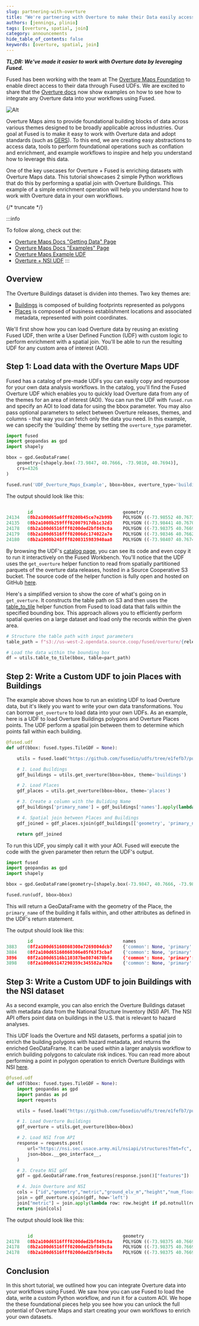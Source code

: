 ```yaml
---
slug: partnering-with-overture
title: "We're partnering with Overture to make their Data easily accessible with Fused"
authors: [jennings, plinio]
tags: [overture, spatial, join]
category: announcements
hide_table_of_contents: false
keywords: [overture, spatial, join]
---
```


**_TL;DR: We've made it easier to work with Overture data by leveraging Fused._**

Fused has been working with the team at The [Overture Maps Foundation](https://overturemaps.org/) to enable direct access to their data through Fused UDFs. We are excited to share that the [Overture docs](https://docs.overturemaps.org/getting-data/fused/) now show examples on how to see how to integrate any Overture data into your workflows using Fused.


![Alt](overture_docs.png)


Overture Maps aims to provide foundational building blocks of data across various themes designed to be broadly applicable across industries. Our goal at Fused is to make it easy to work with Overture data and adopt standards (such as [GERS](https://docs.overturemaps.org/gers/)). To this end, we are creating easy abstractions to access data, tools to perform foundational operations such as conflation and enrichment, and example workflows to inspire and help you understand how to leverage this data.

One of the key usecases for Overture + Fused is enriching datasets with Overture Maps data. This tutorial showcases 2 simple Python workflows that do this by performing a spatial join with Overture Buildings. This example of a simple enrichment operation will help you understand how to work with Overture data in your own workflows.


{/* truncate */}

:::info

To follow along, check out the:
- [Overture Maps Docs "Getting Data" Page](https://docs.overturemaps.org/getting-data/fused/)
- [Overture Maps Docs "Examples" Page](https://docs.overturemaps.org/examples/fused/)
- [Overture Maps Example UDF](https://www.fused.io/workbench/catalog/Overture_Maps_Example-64071fb8-2c96-4015-adb9-596c3bac6787)
- [Overture + NSI UDF](https://www.fused.io/workbench/catalog/Overture_Nsi-dd89972c-ce30-4544-ba0f-81fc09f5bbef)
:::

## Overview

The Overture Buildings dataset is dividen into themes. Two key themes are:
- [Buildings](https://docs.overturemaps.org/guides/buildings/#14/32.58453/-117.05154/0/60) is composed of building footprints represented as polygons
- [Places](https://docs.overturemaps.org/guides/places/#14/32.58453/-117.05154/0/60) is composed of business establishment locations and associated metadata, represented with point coordinates.

We'll first show how you can load Overture data by reusing an existing Fused UDF, then write a User Defined Function (UDF) with custom logic to perform enrichment with a spatial join. You'll be able to run the resulting UDF for any custom area of interest (AOI).



## Step 1: Load data with the Overture Maps UDF


Fused has a catalog of pre-made UDFs you can easily copy and repurpose for your own data analysis workflows. In the catalog, you'll find the Fused Overture UDF which enables you to quickly load Overture data from any of the themes for an area of interest (AOI). You can run the UDF with `fused.run` and specify an AOI to load data for using the bbox parameter. You may also pass optional parameters to select between Overture releases, themes, and columns - that way you can fetch only the data you need. In this example, we can specify the 'building' theme by setting the `overture_type` parameter.

```python showLineNumbers
import fused
import geopandas as gpd
import shapely

bbox = gpd.GeoDataFrame(
    geometry=[shapely.box(-73.9847, 40.7666, -73.9810, 40.7694)],
    crs=4326
)

fused.run('UDF_Overture_Maps_Example', bbox=bbox, overture_type='building')
```


The output should look like this:

```python showLineNumbers

        id	                                geometry	                                        class   ...
24134	08b2a100d65a6fff0200b45ce7e2b99b	POLYGON ((-73.98552 40.76736, -73.98557 40.767...	apartments  ...
24135	08b2a1008b259fff02007917db1c32d3	POLYGON ((-73.98441 40.76703, -73.98431 40.767...	apartments  ...
24178	08b2a100d6516fff0200ded2bf849c8a	POLYGON ((-73.98375 40.76693, -73.98381 40.766...	apartments  ...
24179	08b2a100d6516fff02006dc174022a7e	POLYGON ((-73.98346 40.76623, -73.98327 40.766...	commercial  ...
24180	08b2a1008b248fff0200315983940aa8	POLYGON ((-73.98407 40.76749, -73.98402 40.767...	None    ...

```



By browsing the UDF's [catalog page](https://www.fused.io/workbench/catalog/Overture_Maps_Example-64071fb8-2c96-4015-adb9-596c3bac6787), you can see its code and even copy it to run it interactively on the Fused Workbench. You'll notice that the UDF uses the `get_overture` helper function to read from spatially partitioned parquets of the overture data releases, hosted in a Source Cooperative S3 bucket. The source code of the helper function is fully open and hosted on GitHub [here](https://github.com/fusedio/udfs/blob/main/public/Overture_Maps_Example/utils.py).

Here's a simplified version to show the core of what's going on in `get_overture`. It constructs the table path on S3 and then uses the [table_to_tile](https://github.com/fusedio/udfs/blob/main/public/common/utils.py#L258) helper function from Fused to load data that falls within the specified bounding box. This approach allows you to efficiently perform spatial queries on a large dataset and load only the records within the given area.

```python showLineNumbers
# Structure the table path with input parameters
table_path = f"s3://us-west-2.opendata.source.coop/fused/overture/{release}/theme={theme}/type={overture_type}"

# Load the data within the bounding box
df = utils.table_to_tile(bbox, table=part_path)
```


## Step 2: Write a Custom UDF to join Places with Buildings
The example above shows how to run an existing UDF to load Overture data, but it's likely you want to write your own data transformations. You can borrow `get_overture` to load data into your own UDFs. As an example, here is a UDF to load Overture Buildings polygons and Overture Places points. The UDF perform a spatial join between them to determine which points fall within each building.


```python showLineNumbers
@fused.udf
def udf(bbox: fused.types.TileGDF = None):

    utils = fused.load("https://github.com/fusedio/udfs/tree/e1fefb7/public/Overture_Maps_Example/").utils

    # 1. Load Buildings
    gdf_buildings = utils.get_overture(bbox=bbox, theme='buildings')

    # 2. Load Places
    gdf_places = utils.get_overture(bbox=bbox, theme='places')

    # 3. Create a column with the Buliding Name
    gdf_buildings['primary_name'] = gdf_buildings['names'].apply(lambda x: x.get('primary') if isinstance(x, dict) else None)

    # 4. Spatial join between Places and Buildings
    gdf_joined = gdf_places.sjoin(gdf_buildings[['geometry', 'primary_name']])[['id', 'names', 'primary_name', 'geometry']]

    return gdf_joined
```

To run this UDF, you simply call it with your AOI. Fused will execute the code with the given parameter then return the UDF's output.

```python showLineNumbers
import fused
import geopandas as gpd
import shapely

bbox = gpd.GeoDataFrame(geometry=[shapely.box(-73.9847, 40.7666, -73.9810, 40.7694)], crs=4326)

fused.run(udf, bbox=bbox)
````

This will return a GeoDataFrame with the geometry of the Place, the `primary_name` of the building it falls within, and other attributes as defined in the UDF's return statement.

The output should look like this:


```python showLineNumbers
        id	                                names                                                   primary_name	    geometry
3883	08f2a100d65160860308e7269804dcb7	{'common': None, 'primary': 'Alamo Rent A Car'...	The Sheffield 57    POINT (-73.98404 40.76661)
3884	08f2a100d65160860306e05f63f3cbaf	{'common': None, 'primary': 'National Car Rent...	The Sheffield 57    POINT (-73.98403 40.76661)
3896	08f2a100d6516b110387be8074670bfa	{'common': None, 'primary': 'Quality Fashion',...	Hearst Tower	    POINT (-73.98370 40.76660)
3898	08f2a100d65147290359c345582a702e	{'common': None, 'primary': 'House Beautiful M...	Hearst Tower	    POINT (-73.98338 40.76664)
```



<ReactPlayer playsinline={true} className="video__player" playing={true} muted={true} controls height="100%" url="https://fused-magic.s3.us-west-2.amazonaws.com/blog-assets/join_places.mp4" width="100%" />



## Step 3: Write a Custom UDF to join Buildings with the NSI dataset

As a second example, you can also enrich the Overture Buildings dataset with metadata data from the National Structure Inventory (NSI) API. The NSI API offers point data on buildings in the U.S. that is relevant to hazard analyses.

This UDF loads the Overture and NSI datasets, performs a spatial join to enrich the building polygons with hazard metadata, and returns the enriched GeoDataFrame. It can be used within a larger analysis workflow to enrich building polygons to calculate risk indices. You can read more about performing a point in polygon operation to enrich Overture Buildings with NSI [here](/user-guide/transform/geospatial/point-in-polygon/).


```python showLineNumbers
@fused.udf
def udf(bbox: fused.types.TileGDF = None):
    import geopandas as gpd
    import pandas as pd
    import requests

    utils = fused.load("https://github.com/fusedio/udfs/tree/e1fefb7/public/Overture_Maps_Example/").utils

    # 1. Load Overture Buildings
    gdf_overture = utils.get_overture(bbox=bbox)

    # 2. Load NSI from API
    response = requests.post(
        url="https://nsi.sec.usace.army.mil/nsiapi/structures?fmt=fc",
        json=bbox.__geo_interface__,
    )

    # 3. Create NSI gdf
    gdf = gpd.GeoDataFrame.from_features(response.json()["features"])

    # 4. Join Overture and NSI
    cols = ["id","geometry","metric","ground_elv_m","height","num_floors","num_story"]
    join = gdf_overture.sjoin(gdf, how='left')
    join["metric"] = join.apply(lambda row: row.height if pd.notnull(row.height) else row.num_story*3, axis=1)
    return join[cols]

```


The output should look like this:


```python showLineNumbers

	    id	                                geometry	                                        val_struct      med_yr_blt  ...
24178	08b2a100d6516fff0200ded2bf849c8a	POLYGON ((-73.98375 40.76693, -73.98381 40.766...	378633.733	1939	...
24178	08b2a100d6516fff0200ded2bf849c8a	POLYGON ((-73.98375 40.76693, -73.98381 40.766...	348190.820	1939	...
24178	08b2a100d6516fff0200ded2bf849c8a	POLYGON ((-73.98375 40.76693, -73.98381 40.766...	378633.733	1939	...
```




<ReactPlayer playsinline={true} className="video__player" playing={true} muted={true} controls height="100%" url="https://fused-magic.s3.us-west-2.amazonaws.com/blog-assets/overture_nsi_2025.mp4" width="100%" />





## Conclusion

In this short tutorial, we outlined how you can integrate Overture data into your workflows using Fused. We saw how you can use Fused to load the data, write a custom Python workflow, and run it for a custom AOI. We hope the these foundational pieces help you see how you can unlock the full potential of Overture Maps and start creating your own workflows to enrich your own datasets.
